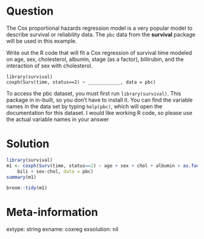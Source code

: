 Question
========

The Cox proportional hazards regression model is a very popular model to describe 
survival or reliability data. The `pbc` data from the **survival** package will be used in this
example.

Write out the R code that will fit a Cox regression of survival time modeled on age, sex, cholesterol, albumin, 
stage (as a factor), billirubin, and the interaction of sex with cholesterol. 



```
library(survival)
coxph(Surv(time, status==2) ~ ____________, data = pbc)
```

To access the pbc dataset, you must first run `library(survival)`. This package in in-built, so
you don't have to install it. You can find the variable names in the data set by typing `help(pbc)`, which
will open the documentation for this dataset. I would like working R code, so please use the actual variable names
in your answer

Solution
========

```r
library(survival)
m1 <- coxph(Surv(time, status==2) ~ age + sex + chol + albumin + as.factor(stage) + 
    bili + sex:chol, data = pbc)
summary(m1)
```

```r
broom::tidy(m1)
```

Meta-information
================

extype: string
exname: coxreg
exsolution: nil
